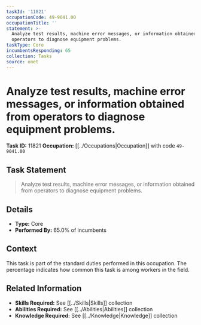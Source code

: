 ```yaml
---
taskId: '11821'
occupationCode: 49-9041.00
occupationTitle: ''
statement: >-
  Analyze test results, machine error messages, or information obtained from
  operators to diagnose equipment problems.
taskType: Core
incumbentsResponding: 65
collection: Tasks
source: onet
---
```

# Analyze test results, machine error messages, or information obtained from operators to diagnose equipment problems.

**Task ID:** 11821
**Occupation:** [[../Occupations|Occupation]] with code `49-9041.00`

## Task Statement

> Analyze test results, machine error messages, or information obtained from operators to diagnose equipment problems.

## Details

- **Type:** Core
- **Performed By:** 65.0% of incumbents

## Context

This task is part of the standard duties performed in this occupation. The percentage indicates how common this task is among workers in the field.

## Related Information

- **Skills Required:** See [[../Skills|Skills]] collection
- **Abilities Required:** See [[../Abilities|Abilities]] collection
- **Knowledge Required:** See [[../Knowledge|Knowledge]] collection
